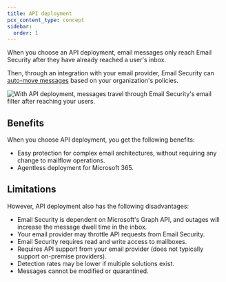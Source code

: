 ```yaml
---
title: API deployment
pcx_content_type: concept
sidebar:
  order: 1
---
```


When you choose an API deployment, email messages only reach Email Security after they have already reached a user's inbox.

Then, through an integration with your email provider, Email Security can [auto-move messages](/cloudflare-one/email-security/auto-moves/) based on your organization's policies.

![With API deployment, messages travel through Email Security's email filter after reaching your users.](~/assets/images/email-security/deployment/api-setup/O365_API_Deployment_Graph.png)


## Benefits

When you choose API deployment, you get the following benefits:

- Easy protection for complex email architectures, without requiring any change to mailflow operations.
- Agentless deployment for Microsoft 365.

## Limitations

However, API deployment also has the following disadvantages:

- Email Security is dependent on Microsoft's Graph API, and outages will increase the message dwell time in the inbox.
- Your email provider may throttle API requests from Email Security.
- Email Security requires read and write access to mailboxes.
- Requires API support from your email provider (does not typically support on-premise providers).
- Detection rates may be lower if multiple solutions exist.
- Messages cannot be modified or quarantined.
